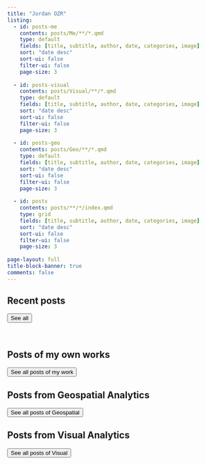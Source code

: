 ```yaml
---
title: "Jordan OZR"
listing:
  - id: posts-me
    contents: posts/Me/**/*.qmd
    type: default
    fields: [title, subtitle, author, date, categories, image]
    sort: "date desc"
    sort-ui: false
    filter-ui: false
    page-size: 3
    
  - id: posts-visual
    contents: posts/Visual/**/*.qmd
    type: default
    fields: [title, subtitle, author, date, categories, image]
    sort: "date desc"
    sort-ui: false
    filter-ui: false
    page-size: 3
    
  - id: posts-geo
    contents: posts/Geo/**/*.qmd
    type: default
    fields: [title, subtitle, author, date, categories, image]
    sort: "date desc"
    sort-ui: false
    filter-ui: false
    page-size: 3
  
  - id: posts
    contents: posts/**/*/index.qmd
    type: grid
    fields: [title, subtitle, author, date, categories, image]
    sort: "date desc"
    sort-ui: false
    filter-ui: false
    page-size: 3 
    
page-layout: full
title-block-banner: true
comments: false
---
```


## Recent posts 

::: {#posts}
:::

<a href="../posts/index.html"> <button type="button" class="btn btn-primary float-end btn-sm">See all</button></a>

<br>

## Posts of my own works


::: {#posts-me}
:::

<a href="../posts/me.html"> <button type="button" class="btn btn-primary float-end btn-sm">See all posts of my work</button></a>

## Posts from Geospatial Analytics

::: {#posts-geo}
:::

<a href="../posts/geo.html"> <button type="button" class="btn btn-primary float-end btn-sm">See all posts of Geospatial</button></a>

## Posts from Visual Analytics

::: {#posts-visual}
:::

<a href="../posts/visual.html"> <button type="button" class="btn btn-primary float-end btn-sm">See all posts of Visual</button></a>